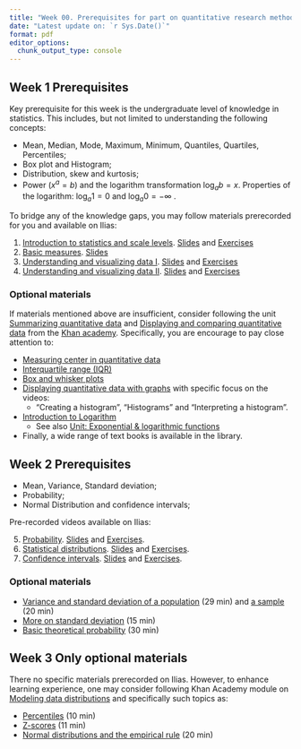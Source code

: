 ```yaml
---
title: "Week 00. Prerequisites for part on quantitative research methods"
date: "Latest update on: `r Sys.Date()`"
format: pdf
editor_options: 
  chunk_output_type: console
---
```


## Week 1 Prerequisites

Key prerequisite for this week is the undergraduate level of knowledge in statistics. This includes, but not limited to understanding the following concepts:

-   Mean, Median, Mode, Maximum, Minimum, Quantiles, Quartiles, Percentiles;
-   Box plot and Histogram;
-   Distribution, skew and kurtosis;
-   Power ($x^a=b$) and the logarithm transformation $\log_a b = x$. Properties of the logarithm: $\log_a 1=0$ and $\log_a 0 = -\infty$ .

To bridge any of the knowledge gaps, you may follow materials prerecorded for you and available on Ilias:

1.  [Introduction to statistics and scale levels](https://ilias.uni-giessen.de/goto.php?target=xcam_326526&client_id=JLUG). [Slides](https://ilias.uni-giessen.de/goto.php?target=file_326527&client_id=JLUG) and [Exercises](https://ilias.uni-giessen.de/goto.php?target=file_326539&client_id=JLUG)
2.  [Basic measures](https://ilias.uni-giessen.de/goto.php?target=xcam_326528&client_id=JLUG). [Slides](https://ilias.uni-giessen.de/goto.php?target=file_326529&client_id=JLUG)
3.  [Understanding and visualizing data I](https://ilias.uni-giessen.de/goto.php?target=xcam_326531&client_id=JLUG). [Slides](https://ilias.uni-giessen.de/goto.php?target=file_326530&client_id=JLUG) and [Exercises](https://ilias.uni-giessen.de/goto.php?target=file_326539&client_id=JLUG)
4.  [Understanding and visualizing data II](https://ilias.uni-giessen.de/goto.php?target=xcam_326532&client_id=JLUG). [Slides](https://ilias.uni-giessen.de/goto.php?target=file_326533&client_id=JLUG) and [Exercises](https://ilias.uni-giessen.de/goto.php?target=file_326539&client_id=JLUG)

### Optional materials

If materials mentioned above are insufficient, consider following the unit [Summarizing quantitative data](https://www.khanacademy.org/math/statistics-probability/summarizing-quantitative-data) and [Displaying and comparing quantitative data](https://www.khanacademy.org/math/statistics-probability/displaying-describing-data) from the [Khan academy](https://www.khanacademy.org/). Specifically, you are encourage to pay close attention to:

-   [Measuring center in quantitative data](https://www.khanacademy.org/math/statistics-probability/summarizing-quantitative-data/mean-median-basics/v/statistics-intro-mean-median-and-mode)
-   [Interquartile range (IQR)](https://www.khanacademy.org/math/statistics-probability/summarizing-quantitative-data/interquartile-range-iqr/v/calculating-interquartile-range-iqr)
-   [Box and whisker plots](https://www.khanacademy.org/math/statistics-probability/summarizing-quantitative-data/box-whisker-plots/v/box-and-whisker-plot-exercise-example)
-   [Displaying quantitative data with graphs](https://www.khanacademy.org/math/statistics-probability/displaying-describing-data/quantitative-data-graphs/v/ways-to-represent-data) with specific focus on the videos:
    -   "Creating a histogram", "Histograms" and "Interpreting a histogram".
-   [Introduction to Logarithm](https://www.khanacademy.org/math/algebra-home/alg-exp-and-log/alg-introduction-to-logarithms/v/logarithms)
    -   See also [Unit: Exponential & logarithmic functions](https://www.khanacademy.org/math/algebra-home/alg-exp-and-log)
-   Finally, a wide range of text books is available in the library.

## Week 2 Prerequisites

-   Mean, Variance, Standard deviation;
-   Probability;
-   Normal Distribution and confidence intervals;

Pre-recorded videos available on Ilias:

5.  [Probability](https://ilias.uni-giessen.de/goto.php?target=xcam_326543&client_id=JLUG). [Slides](https://ilias.uni-giessen.de/goto.php?target=file_326534&client_id=JLUG) and [Exercises](https://ilias.uni-giessen.de/goto.php?target=file_326540&client_id=JLUG).
6.  [Statistical distributions](https://ilias.uni-giessen.de/goto.php?target=xcam_326544&client_id=JLUG). [Slides](https://ilias.uni-giessen.de/goto.php?target=file_326535&client_id=JLUG) and [Exercises](https://ilias.uni-giessen.de/goto.php?target=file_326540&client_id=JLUG).
7.  [Confidence intervals](https://ilias.uni-giessen.de/goto.php?target=xcam_326545&client_id=JLUG). [Slides](https://ilias.uni-giessen.de/goto.php?target=file_326536&client_id=JLUG) and [Exercises](https://ilias.uni-giessen.de/goto.php?target=file_326540&client_id=JLUG).

### Optional materials

-   [Variance and standard deviation of a population](https://www.khanacademy.org/math/statistics-probability/summarizing-quantitative-data/variance-standard-deviation-population/v/range-variance-and-standard-deviation-as-measures-of-dispersion) (29 min) and [a sample](https://www.khanacademy.org/math/statistics-probability/summarizing-quantitative-data/variance-standard-deviation-sample/v/sample-variance) (20 min)
-   [More on standard deviation](https://www.khanacademy.org/math/statistics-probability/summarizing-quantitative-data/more-on-standard-deviation/v/another-simulation-giving-evidence-that-n-1-gives-us-an-unbiased-estimate-of-variance) (15 min)
-   [Basic theoretical probability](https://www.khanacademy.org/math/statistics-probability/probability-library#basic-theoretical-probability) (30 min)

## Week 3 Only optional materials

There no specific materials prerecorded on Ilias. However, to enhance learning experience, one may consider following Khan Academy module on [Modeling data distributions](https://www.khanacademy.org/math/statistics-probability/modeling-distributions-of-data) and specifically such topics as:

-   [Percentiles](https://www.khanacademy.org/math/statistics-probability/modeling-distributions-of-data/percentiles/) (10 min)
-   [Z-scores](https://www.khanacademy.org/math/statistics-probability/modeling-distributions-of-data/z-scores/) (11 min)
-   [Normal distributions and the empirical rule](https://www.khanacademy.org/math/statistics-probability/modeling-distributions-of-data/normal-distributions-library/) (20 min)

